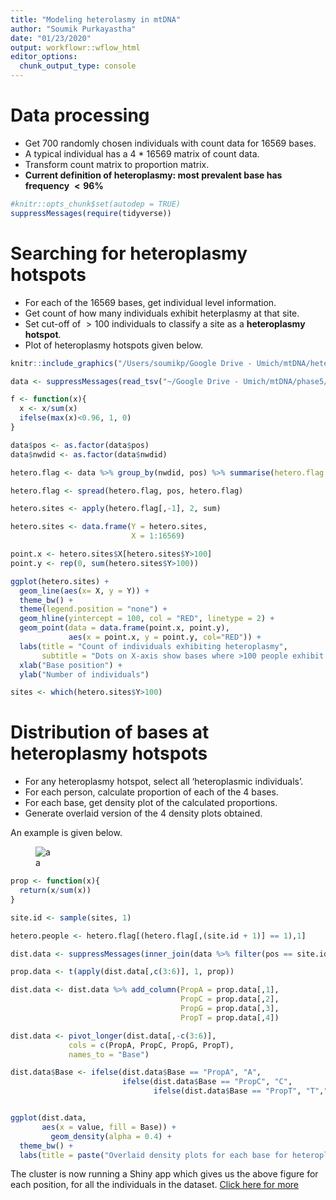 ```yaml
---
title: "Modeling heterolasmy in mtDNA"
author: "Soumik Purkayastha"
date: "01/23/2020"
output: workflowr::wflow_html
editor_options:
  chunk_output_type: console
---
```


# Data processing

* Get 700 randomly chosen individuals with count data for 16569 bases. 
* A typical individual has a 4 * 16569 matrix of count data. 
* Transform count matrix to proportion matrix. 
* **Current definition of heteroplasmy: most prevalent base has frequency $<96\%$**

```r
#knitr::opts_chunk$set(autodep = TRUE)
suppressMessages(require(tidyverse))

```

# Searching for heteroplasmy hotspots

* For each of the 16569 bases, get individual level information.
* Get count of how many individuals exhibit heterplasmy at that site. 
* Set cut-off of $>100$ individuals to classify a site as a **heteroplasmy hotspot**. 
* Plot of heteroplasmy hotspots given below. 

```r
knitr::include_graphics("/Users/soumikp/Google Drive - Umich/mtDNA/heteroplasmy/docs/figure/first-analysis.Rmd")
```


```r
data <- suppressMessages(read_tsv("~/Google Drive - Umich/mtDNA/phase5/other/heteroplasmy/sample.txt"))

f <- function(x){
  x <- x/sum(x)
  ifelse(max(x)<0.96, 1, 0)
}

data$pos <- as.factor(data$pos)
data$nwdid <- as.factor(data$nwdid)

hetero.flag <- data %>% group_by(nwdid, pos) %>% summarise(hetero.flag = f(c(NumA, NumC, NumG, NumT)))

hetero.flag <- spread(hetero.flag, pos, hetero.flag)

hetero.sites <- apply(hetero.flag[,-1], 2, sum)

hetero.sites <- data.frame(Y = hetero.sites, 
                           X = 1:16569)

point.x <- hetero.sites$X[hetero.sites$Y>100]
point.y <- rep(0, sum(hetero.sites$Y>100))

ggplot(hetero.sites) + 
  geom_line(aes(x= X, y = Y)) + 
  theme_bw() +
  theme(legend.position = "none") + 
  geom_hline(yintercept = 100, col = "RED", linetype = 2) + 
  geom_point(data = data.frame(point.x, point.y), 
             aes(x = point.x, y = point.y, col="RED")) + 
  labs(title = "Count of individuals exhibiting heteroplasmy", 
       subtitle = "Dots on X-axis show bases where >100 people exhibit heteroplasmy") + 
  xlab("Base position") + 
  ylab("Number of individuals")

sites <- which(hetero.sites$Y>100)
```

# Distribution of bases at heteroplasmy hotspots

* For any heteroplasmy hotspot, select all 'heteroplasmic individuals'. 
* For each person, calculate proportion of each of the 4 bases. 
* For each base, get density plot of the calculated proportions. 
* Generate overlaid version of the 4 density plots obtained.

An example is given below. 

![a](chunk2-1.png)

```r
prop <- function(x){
  return(x/sum(x))
}

site.id <- sample(sites, 1)

hetero.people <- hetero.flag[(hetero.flag[,(site.id + 1)] == 1),1]

dist.data <- suppressMessages(inner_join(data %>% filter(pos == site.id), hetero.people))

prop.data <- t(apply(dist.data[,c(3:6)], 1, prop))

dist.data <- dist.data %>% add_column(PropA = prop.data[,1], 
                                      PropC = prop.data[,2],
                                      PropG = prop.data[,3],
                                      PropT = prop.data[,4])

dist.data <- pivot_longer(dist.data[,-c(3:6)], 
             cols = c(PropA, PropC, PropG, PropT), 
             names_to = "Base")

dist.data$Base <- ifelse(dist.data$Base == "PropA", "A", 
                         ifelse(dist.data$Base == "PropC", "C",
                                ifelse(dist.data$Base == "PropT", "T","G")))


ggplot(dist.data, 
       aes(x = value, fill = Base)) + 
         geom_density(alpha = 0.4) + 
  theme_bw() + 
  labs(title = paste("Overlaid density plots for each base for heteroplasmy hotspot", site.id))
```

The cluster is now running a Shiny app which gives us the above figure for each position, for all the individuals in the dataset. [Click here for more](http://shiny.sph.umich.edu/soumikp)





